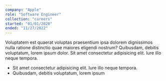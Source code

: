 ```yaml
---
company: "Apple"
role: "Software Engineer"
collection: "careers"
started: "01/01/2020"
ended: "11/27/2022"
---
```


Voluptatem est quaerat voluptas praesentium ipsa dolorem dignissimos nulla ratione distinctio quae maiores eligendi nostrum? Quibusdam, debitis voluptatum, lorem ipsum dolor. Sit amet consectetur adipisicing elit. Iure illo neque tempora.

- Sit amet consectetur adipisicing elit. Iure illo neque tempora.
- Quibusdam, debitis voluptatum, lorem ipsum
